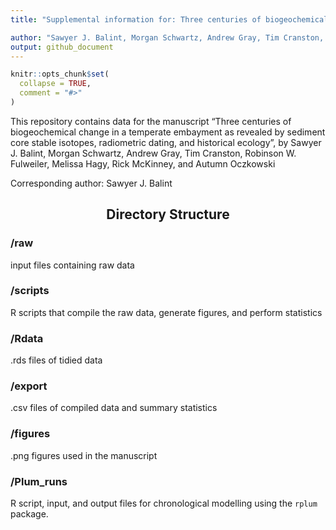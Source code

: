 ```yaml
---
title: "Supplemental information for: Three centuries of biogeochemical change in a temperate embayment as revealed by sediment core stable isotopes, radiometric dating, and historical ecology"

author: "Sawyer J. Balint, Morgan Schwartz, Andrew Gray, Tim Cranston, Robinson W. Fulweiler, Melissa Hagy, Rick McKinney, and Autumn Oczkowski"
output: github_document
---
```


```r
knitr::opts_chunk$set(
  collapse = TRUE,
  comment = "#>"
)
```

This repository contains data for the manuscript "Three centuries of biogeochemical change in a temperate embayment as revealed by sediment core stable isotopes, radiometric dating, and historical ecology", by Sawyer J. Balint, Morgan Schwartz, Andrew Gray, Tim Cranston, Robinson W. Fulweiler, Melissa Hagy, Rick McKinney, and Autumn Oczkowski

Corresponding author: Sawyer J. Balint

<center><h2>Directory Structure</h2></center>

<h3>/raw</h3> input files containing raw data
<h3>/scripts</h3> R scripts that compile the raw data, generate figures, and perform statistics
<h3>/Rdata</h3> .rds files of tidied data
<h3>/export</h3> .csv files of compiled data and summary statistics
<h3>/figures</h3> .png figures used in the manuscript
<h3>/Plum_runs</h3> R script, input, and output files for chronological modelling using the `rplum` package.

